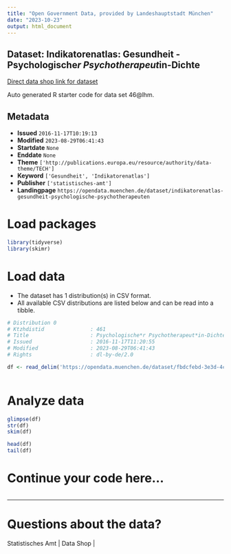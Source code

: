 ```yaml
---
title: "Open Government Data, provided by Landeshauptstadt München"
date: "2023-10-23"
output: html_document
---
```


## Dataset: Indikatorenatlas: Gesundheit - Psychologische*r Psychotherapeut*in-Dichte

[Direct data shop link for dataset](https://opendata.muenchen.de/dataset/indikatorenatlas-gesundheit-psychologische-psychotherapeuten)

Auto generated R starter code for data set 46@lhm.

## Metadata

- **Issued** `2016-11-17T10:19:13`
- **Modified** `2023-08-29T06:41:43`
- **Startdate** `None`
- **Enddate** `None`
- **Theme** `['http://publications.europa.eu/resource/authority/data-theme/TECH']`
- **Keyword** `['Gesundheit', 'Indikatorenatlas']`
- **Publisher** `['statistisches-amt']`
- **Landingpage** `https://opendata.muenchen.de/dataset/indikatorenatlas-gesundheit-psychologische-psychotherapeuten`


# Load packages

```r

library(tidyverse)
library(skimr)

```

# Load data

-   The dataset has 1 distribution(s) in CSV format.
-   All available CSV distributions are listed below and can be read into a tibble.

```r

# Distribution 0
# Ktzhdistid               : 461
# Title                    : Psychologische*r Psychotherapeut*in-Dichte
# Issued                   : 2016-11-17T11:20:55
# Modified                 : 2023-08-29T06:41:43
# Rights                   : dl-by-de/2.0

df <- read_delim('https://opendata.muenchen.de/dataset/fbdcfebd-3e3d-4c8b-8521-a2e8d54473f5/resource/8eaf8ba2-5b3d-462e-870a-ff7c7daabc5e/download/indikat_gesundheit_psychologische_r_psychotherapeut_in-dichte_280823.csv')



```

# Analyze data

```r

glimpse(df)
str(df)
skim(df)

head(df)
tail(df)

```

# Continue your code here...

```r

```

------------------------------------------------------------------------

# Questions about the data?

Statistisches Amt | Data Shop | 
